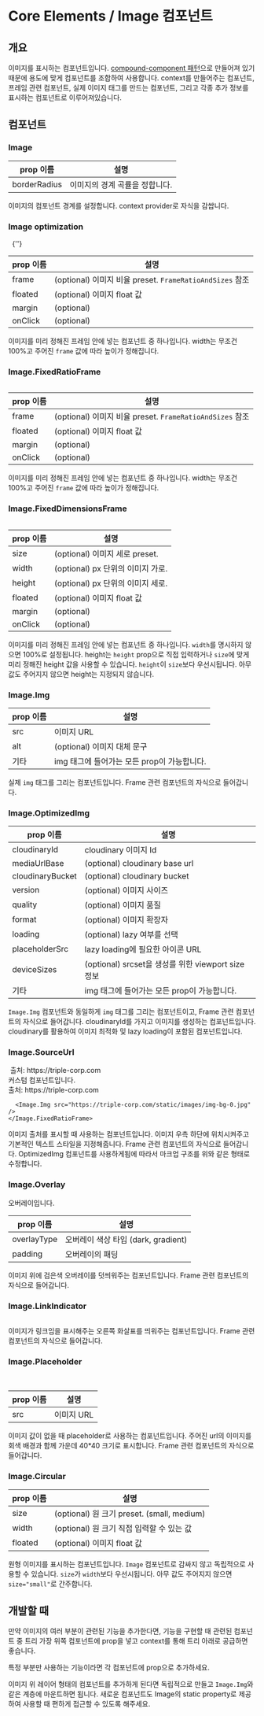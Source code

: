 

<Meta title="Core-Elements | Image" />

# Core Elements / Image 컴포넌트

## 개요

이미지를 표시하는 컴포넌트입니다.
[compound-component 패턴](https://kentcdodds.com/blog/compound-components-with-react-hooks)으로 만들어져 있기 때문에 용도에 맞게 컴포넌트를 조합하여 사용합니다.
context를 만들어주는 컴포넌트, 프레임 관련 컴포넌트, 실제 이미지 태그를 만드는 컴포넌트,
그리고 각종 추가 정보를 표시하는 컴포넌트로 이루어져있습니다.

## 컴포넌트

### Image

| prop 이름    | 설명                           |
| ------------ | ------------------------------ |
| borderRadius | 이미지의 경계 곡률을 정합니다. |

이미지의 컴포넌트 경계를 설정합니다. context provider로 자식을 감쌉니다.

### Image optimization

<Story name="이미지 최적화 및 lazy loading">
  <Container>
    <Image>
      <Image.FixedRatioFrame
        frame={
          boolean('frame 사용', true)
            ? selectAddons('frame', FRAME_RATIO_AND_SIZES, 'mini')
            : undefined
        }
      >
        <Image.OptimizedImg
          loading="eager"
          cloudinaryId="45a36898-b412-4d51-882c-fdefad5a164d"
        />
      </Image.FixedRatioFrame>
    </Image>
    <Image>
      <Image.FixedRatioFrame
        frame={
          boolean('frame 사용', true)
            ? selectAddons('frame', FRAME_RATIO_AND_SIZES, 'mini')
            : undefined
        }
      >
        <Image.OptimizedImg cloudinaryId="45a36898-b412-4d51-882c-fdefad5a164d" />
      </Image.FixedRatioFrame>
    </Image>
    <Container minHeight={10000}>{''}</Container>
    <Image>
      <Image.FixedRatioFrame
        frame={
          boolean('frame 사용', true)
            ? selectAddons('frame', FRAME_RATIO_AND_SIZES, 'mini')
            : undefined
        }
      >
        <Image.OptimizedImg
          loading="eager"
          cloudinaryId="45a36898-b412-4d51-882c-fdefad5a164d"
        />
      </Image.FixedRatioFrame>
    </Image>
    <Image>
      <Image.FixedRatioFrame
        frame={
          boolean('frame 사용', true)
            ? selectAddons('frame', FRAME_RATIO_AND_SIZES, 'mini')
            : undefined
        }
      >
        <Image.OptimizedImg cloudinaryId="45a36898-b412-4d51-882c-fdefad5a164d" />
      </Image.FixedRatioFrame>
    </Image>
  </Container>
</Story>

| prop 이름 | 설명                                                     |
| --------- | -------------------------------------------------------- |
| frame     | (optional) 이미지 비율 preset. `FrameRatioAndSizes` 참조 |
| floated   | (optional) 이미지 float 값                               |
| margin    | (optional)                                               |
| onClick   | (optional)                                               |

이미지를 미리 정해진 프레임 안에 넣는 컴포넌트 중 하나입니다. width는 무조건 100%고 주어진 `frame` 값에 따라 높이가 정해집니다.

### Image.FixedRatioFrame

<Story name="비율 고정 프레임">
  <Image>
    <Image.FixedRatioFrame
      frame={
        boolean('frame 사용', true)
          ? selectAddons('frame', FRAME_RATIO_AND_SIZES, 'mini')
          : undefined
      }
    >
      <Image.Img src="https://triple-corp.com/static/images/img-bg-0.jpg" />
    </Image.FixedRatioFrame>
  </Image>
</Story>

| prop 이름 | 설명                                                     |
| --------- | -------------------------------------------------------- |
| frame     | (optional) 이미지 비율 preset. `FrameRatioAndSizes` 참조 |
| floated   | (optional) 이미지 float 값                               |
| margin    | (optional)                                               |
| onClick   | (optional)                                               |

이미지를 미리 정해진 프레임 안에 넣는 컴포넌트 중 하나입니다. width는 무조건 100%고 주어진 `frame` 값에 따라 높이가 정해집니다.

### Image.FixedDimensionsFrame

<Story name="가로, 세로 고정 프레임">
  <Image>
    <Image.FixedDimensionsFrame
      size={
        !boolean('width, height 사용', true)
          ? selectAddons('size', GLOBAL_SIZES, 'medium')
          : undefined
      }
      width={
        boolean('width, height 사용', true)
          ? number('width', 320, undefined)
          : undefined
      }
      height={
        boolean('width, height 사용', true)
          ? number('height', 180, undefined)
          : undefined
      }
    >
      <Image.Img src="https://triple-corp.com/static/images/img-bg-0.jpg" />
    </Image.FixedDimensionsFrame>
  </Image>
</Story>

| prop 이름 | 설명                              |
| --------- | --------------------------------- |
| size      | (optional) 이미지 세로 preset.    |
| width     | (optional) px 단위의 이미지 가로. |
| height    | (optional) px 단위의 이미지 세로. |
| floated   | (optional) 이미지 float 값        |
| margin    | (optional)                        |
| onClick   | (optional)                        |

이미지를 미리 정해진 프레임 안에 넣는 컴포넌트 중 하나입니다.
`width`를 명시하지 않으면 100%로 설정됩니다.
height는 `height` prop으로 직접 입력하거나 `size`에 맞게 미리 정해진 height 값을 사용할 수 있습니다. `height`이 `size`보다 우선시됩니다. 아무 값도 주어지지 않으면 height는 지정되지 않습니다.

### Image.Img

| prop 이름 | 설명                                        |
| --------- | ------------------------------------------- |
| src       | 이미지 URL                                  |
| alt       | (optional) 이미지 대체 문구                 |
| 기타      | img 태그에 들어가는 모든 prop이 가능합니다. |

실제 `img` 태그를 그리는 컴포넌트입니다. Frame 관련 컴포넌트의 자식으로 들어갑니다.

### Image.OptimizedImg

| prop 이름        | 설명                                               |
| ---------------- | -------------------------------------------------- |
| cloudinaryId     | cloudinary 이미지 Id                               |
| mediaUrlBase     | (optional) cloudinary base url                     |
| cloudinaryBucket | (optional) cloudinary bucket                       |
| version          | (optional) 이미지 사이즈                           |
| quality          | (optional) 이미지 품질                             |
| format           | (optional) 이미지 확장자                           |
| loading          | (optional) lazy 여부를 선택                        |
| placeholderSrc   | lazy loading에 필요한 아이콘 URL                   |
| deviceSizes      | (optional) srcset을 생성를 위한 viewport size 정보 |
| 기타             | img 태그에 들어가는 모든 prop이 가능합니다.        |

`Image.Img` 컴포넌트와 동일하게 `img` 태그를 그리는 컴포넌트이고, Frame 관련 컴포넌트의 자식으로 들어갑니다.
cloudinaryId를 가지고 이미지를 생성하는 컴포넌트입니다.
cloudinary를 활용하여 이미지 최적화 및 lazy loading이 포함된 컴포넌트입니다.

### Image.SourceUrl

<Preview>
  <Image>
    <Image.FixedRatioFrame frame="small">
      <Image.SourceUrl>출처: https://triple-corp.com</Image.SourceUrl>
      <Image.Img src="https://triple-corp.com/static/images/img-bg-0.jpg" />
    </Image.FixedRatioFrame>
  </Image>
  <Image>
    <Image.FixedRatioFrame frame="small" margin={{ top: 100 }}>
      <Image.SourceUrl>
        <div
          style={{
            fontSize: 20,
            border: 'solid 1px red',
            overflow: 'auto',
          }}
        >
          커스텀 컴포넌트입니다.
          <br />
          출처: https://triple-corp.com
        </div>
      </Image.SourceUrl>

      <Image.Img src="https://triple-corp.com/static/images/img-bg-0.jpg" />
    </Image.FixedRatioFrame>
  </Image>
</Preview>

이미지 출처를 표시할 때 사용하는 컴포넌트입니다.
이미지 우측 하단에 위치시켜주고 기본적인 텍스트 스타일을 지정해줍니다.
Frame 관련 컴포넌트의 자식으로 들어갑니다.
OptimizedImg 컴포넌트를 사용하게됨에 따라서 마크업 구조를 위와 같은 형태로 수정합니다.

### Image.Overlay

<Story name="오버레이">
  <Image>
    <Image.FixedRatioFrame frame="mini">
      <Image.Img src="https://triple-corp.com/static/images/img-bg-0.jpg" />
      <Image.Overlay
        overlayType={selectAddons('overlayType', ['gradient', 'dark'], 'dark')}
        padding={{ top: 20, bottom: 20 }}
      >
        <div style={{ fontSize: 14, color: 'white' }}>오버레이입니다.</div>
      </Image.Overlay>
    </Image.FixedRatioFrame>
  </Image>
</Story>

| prop 이름   | 설명                                |
| ----------- | ----------------------------------- |
| overlayType | 오버레이 색상 타입 (dark, gradient) |
| padding     | 오버레이의 패딩                     |

이미지 위에 검은색 오버레이를 덧씌워주는 컴포넌트입니다.
Frame 관련 컴포넌트의 자식으로 들어갑니다.

### Image.LinkIndicator

<Preview>
  <Image>
    <Image.FixedRatioFrame frame="mini">
      <Image.Img src="https://triple-corp.com/static/images/img-bg-0.jpg" />
      <Image.LinkIndicator />
    </Image.FixedRatioFrame>
  </Image>
</Preview>

이미지가 링크임을 표시해주는 오른쪽 화살표를 띄워주는 컴포넌트입니다.
Frame 관련 컴포넌트의 자식으로 들어갑니다.

### Image.Placeholder

<Preview>
  <Image>
    <Image.FixedRatioFrame frame="mini">
      <Image.Placeholder src="https://assets.triple.guide/images/ico-blank-hotel@2x.png" />
    </Image.FixedRatioFrame>
  </Image>
  <Image>
    <Image.FixedDimensionsFrame width={90} height={160} margin={{ top: 50 }}>
      <Image.Placeholder src="https://assets.triple.guide/images/ico-blank-hotel@2x.png" />
    </Image.FixedDimensionsFrame>
  </Image>
</Preview>

| prop 이름 | 설명       |
| --------- | ---------- |
| src       | 이미지 URL |

이미지 값이 없을 때 placeholder로 사용하는 컴포넌트입니다.
주어진 url의 이미지를 회색 배경과 함께 가운데 40\*40 크기로 표시합니다.
Frame 관련 컴포넌트의 자식으로 들어갑니다.

### Image.Circular

<Story name="원형 이미지">
  <Image.Circular
    src="https://triple-corp.com/static/images/img-bg-0.jpg"
    size={
      !boolean('width 사용', false)
        ? selectAddons('size', ['small', 'medium'], 'medium')
        : undefined
    }
    width={boolean('width 사용', false) ? number('width', 40) : undefined}
  />
</Story>

| prop 이름 | 설명                                       |
| --------- | ------------------------------------------ |
| size      | (optional) 원 크기 preset. (small, medium) |
| width     | (optional) 원 크기 직접 입력할 수 있는 값  |
| floated   | (optional) 이미지 float 값                 |

원형 이미지를 표시하는 컴포넌트입니다. `Image` 컴포넌트로 감싸지 않고 독립적으로 사용할 수 있습니다.
`size`가 `width`보다 우선시됩니다. 아무 값도 주어지지 않으면 `size="small"`로 간주합니다.

## 개발할 때

만약 이미지의 여러 부분이 관련된 기능을 추가한다면,
기능을 구현할 때 관련된 컴포넌트 중 트리 가장 위쪽 컴포넌트에
prop을 넣고 context를 통해 트리 아래로 공급하면 좋습니다.

특정 부분만 사용하는 기능이라면 각 컴포넌트에 prop으로 추가하세요.

이미지 위 레이어 형태의 컴포넌트를 추가하게 된다면
독립적으로 만들고 `Image.Img`와 같은 계층에 마운트하면 됩니다.
새로운 컴포넌트도 Image의 static property로 제공하여
사용할 때 편하게 접근할 수 있도록 해주세요.
